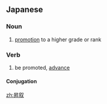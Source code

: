 ==Japanese==
{{ja-kanjitab|しょう|じょ|yomi=on}}

===Noun===
{{ja-noun|しょうじょ}}

# [[promotion]] to a higher grade or rank

===Verb===
{{ja-verb-suru|しょうじょ}}

# be promoted, [[advance]]

====Conjugation====
{{ja-suru|しょうじょ}}

[[zh:昇叙]]